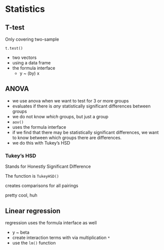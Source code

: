# Statistics

## T-test

Only covering two-sample


`t.test()`

- two vectors
- using a data frame
- the formula interface
  - y ~ (by) x

## ANOVA


- we use anova when we want to test for 3 or more groups
- evaluates if there is _any_ statistically significant differences between groups
- we do not know _which_ groups, but just a group
- `aov()`
- uses the formula interface
- if we find that there may be statistically significant differences, we want to know between which groups there are differences.
- we do this with Tukey's HSD


### Tukey's HSD

Stands for Honestly Significant Difference 

The function is `TukeyHSD()`

creates comparisons for all pairings 

pretty cool, huh

## Linear regression

regression uses the formula interface as well

- y ~ beta
- create interaction terms with via multiplication `*`
- use the `lm()` function



